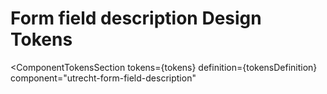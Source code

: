 <!-- @license CC0-1.0 -->


<Meta id="css-form-field-description--design-tokens" title="CSS Component/Form field description/Design Tokens" />

# Form field description Design Tokens

<ComponentTokensSection
  tokens={tokens}
  definition={tokensDefinition}
  component="utrecht-form-field-description"
></ComponentTokensSection>
